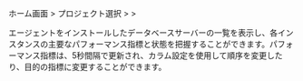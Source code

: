 ホーム画面 &gt; プロジェクト選択 &gt; <Cmdname sid="side_dashboard" className="uitext" /> &gt; <Cmdname sid="side_instanceList" className="uitext" />

エージェントをインストールしたデータベースサーバーの一覧を表示し、各インスタンスの主要なパフォーマンス指標と状態を把握することができます。パフォーマンス指標は、5秒間隔で更新され、カラム設定を使用して順序を変更したり、目的の指標に変更することができます。
